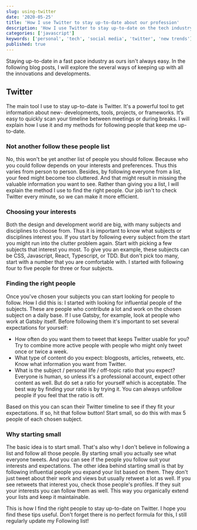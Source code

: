 ```yaml
---
slug: using-twitter
date: '2020-05-25'
title: 'How I use Twitter to stay up-to-date about our profession'
description: 'How I use Twitter to stay up-to-date on the tech industry.'
categories: ['javascript']
keywords: ['personal', 'tech', 'social media', 'twitter', 'new trends']
published: true
---
```


Staying up-to-date in a fast pace industry as ours isn't always easy. In the following blog posts, I will explore the several ways of keeping up with all the innovations and developments.

## Twitter
The main tool I use to stay up-to-date is Twitter. It's a powerful tool to get information about new- developments, tools, projects, or frameworks. It’s easy to quickly scan your timeline between meetings or during breaks. I will explain how I use it and my methods for following people that keep me up-to-date.

### Not another follow these people list
No, this won't be yet another list of people you should follow. Because who you could follow depends on your interests and preferences. Thus this varies from person to person. Besides, by following everyone from a list, your feed might become too cluttered. And that might result in missing the valuable information you want to see. Rather than giving you a list, I will explain the method I use to find the right people. Our job isn't to check Twitter every minute, so we can make it more efficient.

### Choosing your interests
Both the design and development world are big, with many subjects and disciplines to choose from. Thus it is important to know what subjects or disciplines interest you. If you start by following every subject from the start you might run into the clutter problem again. Start with picking a few subjects that interest you most. To give you an example, these subjects can be CSS, Javascript, React, Typescript, or TDD. But don't pick too many, start with a number that you are comfortable with. I started with following four to five people for three or four subjects.

### Finding the right people
Once you've chosen your subjects you can start looking for people to follow. How I did this is: I started with looking for influential people of the subjects. These are people who contribute a lot and work on the chosen subject on a daily base. If I use Gatsby, for example, look at people who work at Gatsby itself. Before following them it's important to set several expectations for yourself:
* How often do you want them to tweet that keeps Twitter usable for you? Try to combine more active people with people who might only tweet once or twice a week.
* What type of content do you expect: blogposts, articles, retweets, etc. Know what information you want from Twitter.
* What is the subject / personal life / off-topic ratio that you expect? Everyone is human, so unless it's a professional account, expect other content as well. But do set a ratio for yourself which is acceptable. The best way by finding your ratio is by trying it. You can always unfollow people if you feel that the ratio is off.

Based on this you can scan their Twitter timeline to see if they fit your expectations. If so, hit that follow button! Start small, so do this with max 5 people of each chosen subject.

### Why starting small
The basic idea is to start small. That's also why I don't believe in following a list and follow all those people. By starting small you actually see what everyone tweets. And you can see if the people you follow suit your interests and expectations. The other idea behind starting small is that by following influential people you expand your list based on them. They don't just tweet about their work and views but usually retweet a lot as well. If you see retweets that interest you, check those people's profiles. If they suit your interests you can follow them as well. This way you organically extend your lists and keep it maintainable.

This is how I find the right people to stay up-to-date on Twitter. I hope you find these tips useful. Don't forget there is no perfect formula for this, I still regularly update my Following list!